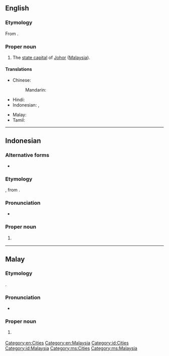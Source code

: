 ==English==
{{wikipedia}}

===Etymology===
From {{etyl|ms|en}} {{m|ms|Johor Bahru}}.

===Proper noun===
{{en-proper noun|head=Johor Bahru}}

# The [[state capital]] of [[Johor]] ([[Malaysia]]).

====Translations====
{{trans-top|capital of Johor}}
* Chinese:
*: Mandarin: {{t|cmn|[[新山]][[市]]|tr=Xīnshān shì}}
* Hindi: {{t|hi|जोहोर बाहरू}}
* Indonesian: {{t|id|Johor Baru}}, {{t|id|Johor Bahru}}
{{trans-mid}}
* Malay: {{t|ms|Johor Bahru}}
* Tamil: {{t|ta|ஜொகூர் பாரு|sc=Hans}}
{{trans-bottom}}

[[Category:en:Cities]]
[[Category:en:Malaysia]]

----

==Indonesian==
{{wikipedia|lang=id}}

===Alternative forms===
* {{l|id|Johor Baru}}

===Etymology===
{{compound|id|Johor|bahru|gloss2=new}}, from {{etyl|ms|id}} {{m|ms|Johor Bahru}}.

===Pronunciation===
* {{IPA|id|/d͡ʒoho(r) bahru/}}

===Proper noun===
{{head|id|proper noun}}

# {{l|en|Johor Bahru}} {{qualifier|capital of Johor}}

[[Category:id:Cities]]
[[Category:id:Malaysia]]

----

==Malay==
{{wikipedia|lang=ms}}

===Etymology===
{{compound|ms|Johor|bahru|gloss2=new}}.

===Pronunciation===
* {{IPA|ms|/d͡ʒoho(r) bahru/}}

===Proper noun===
{{head|ms|proper noun|head=[[Johor]] [[bahru|Bahru]]}}

# {{l|en|Johor Bahru}} {{qualifier|capital of Johor}}

[[Category:ms:Cities]]
[[Category:ms:Malaysia]]